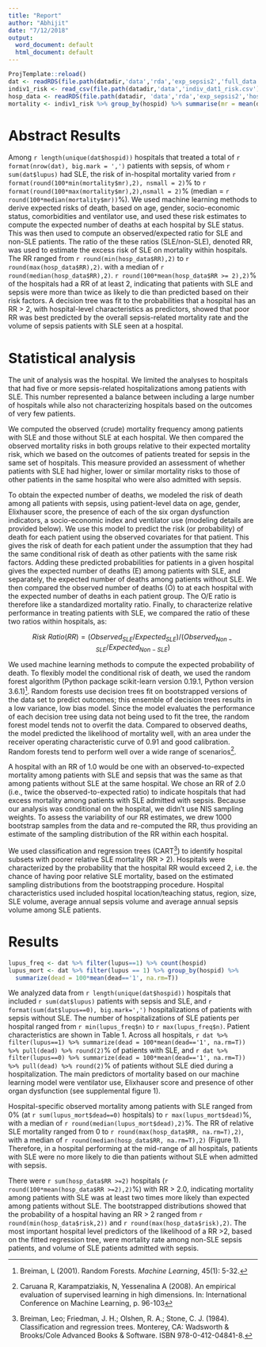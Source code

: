 ```yaml
---
title: "Report"
author: "Abhijit"
date: "7/12/2018"
output:
  word_document: default
  html_document: default
---
```


```r
ProjTemplate::reload()
dat <- readRDS(file.path(datadir,'data','rda','exp_sepsis2','full_data.rds'))
indiv1_risk <- read_csv(file.path(datadir,'data','indiv_dat1_risk.csv'))
hosp_data <- readRDS(file.path(datadir, 'data','rda','exp_sepsis2','hosp_risk.rds'))
mortality <- indiv1_risk %>% group_by(hospid) %>% summarise(mr = mean(dead))
```

# Abstract Results

Among `r length(unique(dat$hospid))` hospitals that treated a total of `r format(nrow(dat), big.mark = ',')` patients with sepsis, of whom `r sum(dat$lupus)` had SLE, the risk of in-hospital mortality varied from `r format(round(100*min(mortality$mr),2), nsmall = 2)`% to `r format(round(100*max(mortality$mr),2),nsmall = 2)`% (median = `r round(100*median(mortality$mr))`%). We used machine learning methods to derive expected risks of death, based on age, gender, socio-economic status, comorbidities and ventilator use, and used these risk estimates to 
compute the expected number of deaths at each hospital by SLE status. This was then used to compute an observed/expected ratio for SLE and non-SLE patients. The ratio of the these ratios (SLE/non-SLE), denoted RR,  was used to estimate the excess risk of SLE on mortality within hospitals. The RR ranged from `r round(min(hosp_data$RR),2)` to `r round(max(hosp_data$RR),2)`. with a median of `r round(median(hosp_data$RR),2)`. `r round(100*mean(hosp_data$RR >= 2),2)`% of the hospitals had a RR of at least 2, indicating that patients with SLE and sepsis were more than twice as likely to die than predicted based on their risk factors. A decision tree was fit to the probabilities that a hospital has an RR > 2, with hospital-level characteristics as predictors, showed that poor RR was best predicted by the overall sepsis-related mortality rate and the volume of sepsis patients with SLE seen at a hospital. 

# Statistical analysis

The unit of analysis was the hospital. We limited the analyses to hospitals that 
had five or more sepsis-related hospitalizations among patients with SLE. This number represented a balance between including a large number of hospitals while also not characterizing hospitals based on the outcomes of very few patients. 

We computed the observed (crude) mortality frequency among patients with SLE and those without SLE at each hospital. We then compared the observed mortality risks in both groups relative to their expected mortality risk, which we based on the outcomes of patients treated for sepsis in the same set of hospitals. This measure provided an assessment of whether patients with SLE had higher, lower or similar mortality risks to those of other patients in the same hospital who were also admitted with sepsis. 

To obtain the expected number of deaths, we modeled the risk of death among all patients with sepsis, using patient-level data on age, gender, Elixhauser score, the presence of each of the six organ dysfunction indicators,  a socio-economic index and ventilator use (modeling details are provided below). We use this model to predict the risk (or probability) of death for each patient using the observed covariates for that patient. This gives the risk of death for each patient under the assumption that they had the same conditional risk of death as other patients with the same risk factors. Adding these predicted probabilities for patients in a given hospital gives the expected number of deaths (E) among patients with SLE, and separately, the expected number of deaths among patients without SLE. We then compared the observed number of deaths (O) to at each hospital with the expected number of deaths in each patient group. The O/E ratio is therefore like a standardized mortality ratio. Finally, to characterize relative performance in treating patients with SLE, we compared the ratio of these two ratios within hospitals, as:

$$ 
Risk\  Ratio (RR) = (Observed_{SLE}/Expected_{SLE})/(Observed_{Non-SLE}/Expected_{Non-SLE})
$$

We used machine learning methods to compute the expected probability of death. To flexibly model the conditional risk of death, we used the random forest algorithm (Python package scikit-learn version 0.19.1, Python version 3.6.1)[^1]. Random forests use decision trees fit on bootstrapped versions of the data set to predict outcomes; this ensemble of decision trees results in a low variance, low bias model. Since the model evaluates the performance of each decision tree using data not being used to fit the tree, the random forest model tends not to overfit the data.  Compared to observed deaths, the model predicted the likelihood of mortality well, with an area under the receiver operating characteristic curve of 0.91 and good calibration. Random forests tend to perform well over a wide range of scenarios[^2]. 

A hospital with an RR of 1.0 would be one with an observed-to-expected mortality among patients with SLE and sepsis that was the same as that among patients without SLE at the same hospital. We chose an RR of 2.0 (i.e., twice the observed-to-expected ratio) to indicate hospitals that had excess mortality among patients with SLE admitted with sepsis. Because our analysis was conditional on the hospital, we didn't use NIS sampling weights. To assess the variability of our RR estimates, we drew 1000 bootstrap samples from the data and re-computed the RR, thus providing an estimate of the sampling distribution of the RR within each hospital. 

We used classification and regression trees (CART[^3]) to identify hospital subsets with poorer relative SLE mortality (RR > 2). Hospitals were characterized by the probability that the hospital RR would exceed 2, i.e. the chance of having poor relative SLE mortality, based on the estimated sampling distributions from the bootstrapping procedure.  Hospital characteristics used included hospital location/teaching status, region, size, SLE volume, average annual sepsis volume and average annual sepsis volume among SLE patients. 

[^3]: Breiman, Leo; Friedman, J. H.; Olshen, R. A.; Stone, C. J. (1984). Classification and regression trees. Monterey, CA: Wadsworth & Brooks/Cole Advanced Books & Software. ISBN 978-0-412-04841-8.

# Results

```r
lupus_freq <- dat %>% filter(lupus==1) %>% count(hospid)
lupus_mort <- dat %>% filter(lupus == 1) %>% group_by(hospid) %>% 
  summarize(dead = 100*mean(dead=='1', na.rm=T))
```


We analyzed data from `r length(unique(dat$hospid))` hospitals that included `r sum(dat$lupus)` patients with sepsis and SLE, and `r format(sum(dat$lupus==0), big.mark=',')` hospitalizations of patients with sepsis without SLE. The number of hospitalizations of SLE patients per hospital ranged from `r min(lupus_freq$n)` to 
`r max(lupus_freq$n)`. Patient characteristics are shown in Table 1. Across all hospitals, `r dat %>% filter(lupus==1) %>% summarize(dead = 100*mean(dead=='1', na.rm=T)) %>% pull(dead) %>% round(2)`% of patients with SLE, and `r dat %>% filter(lupus==0) %>% summarize(dead = 100*mean(dead=='1', na.rm=T)) %>% pull(dead) %>% round(2)`% of patients without SLE died during a hospitalization. The main predictors of mortality based on our machine learning model were ventilator use, Elixhauser score and presence of other organ dysfunction (see supplemental figure 1). 

Hospital-specific observed mortality among patients with SLE ranged from 0% (at `r sum(lupus_mort$dead==0)` hospitals) to `r max(lupus_mort$dead)`%, with a median of `r round(median(lupus_mort$dead),2)`%. The RR of relative SLE mortality ranged from 0 to 
`r round(max(hosp_data$RR, na.rm=T),2)`, with a median of `r round(median(hosp_data$RR, na.rm=T),2)` (Figure 1). Therefore, in a hospital performing at the mid-range of all hospitals, patients with SLE were no more likely to die than patients without SLE when admitted with sepsis. 

There were `r sum(hosp_data$RR >=2)` hospitals (`r round(100*mean(hosp_data$RR >=2),2)`%) with RR > 2.0, indicating mortality among patients with SLE was at least two times more likely than expected among patients without SLE. The bootstrapped distributions showed that the probability of a hospital having an RR > 2 ranged from `r round(min(hosp_data$risk,2))` and `r round(max(hosp_data$risk),2)`. The most important hospital level predictors of the likelihood of a RR >2, based on the fitted regression tree,  were  mortality rate among non-SLE sepsis patients, and volume of SLE patients admitted with sepsis. 


[^1]: Breiman, L (2001). Random Forests. *Machine Learning*, 45(1): 5-32.  
[^2]: Caruana R, Karampatziakis, N, Yessenalina A (2008). An empirical evaluation of supervised learning in high dimensions. In: International Conference on Machine Learning, p. 96-103


